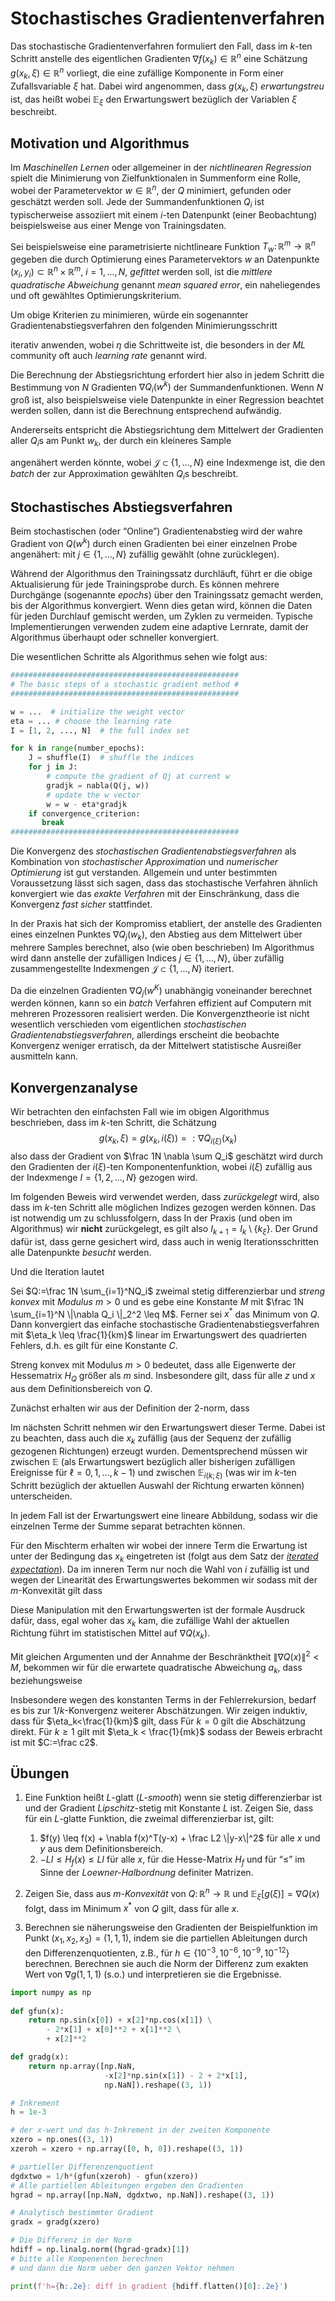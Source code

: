 # Stochastisches Gradientenverfahren

Das stochastische Gradientenverfahren formuliert den Fall, dass im $k$-ten Schritt anstelle des eigentlichen Gradienten $\nabla f(x_k)\in \mathbb R^{n}$ eine Sch&auml;tzung $g(x_k, \xi)\in \mathbb R^{n}$ vorliegt, die eine zuf&auml;llige Komponente in Form einer Zufallsvariable $\xi$ hat. Dabei wird angenommen, dass $g(x_k, \xi)$ *erwartungstreu* ist, das hei&szlig;t
\begin{equation*}
\mathbb E_\xi [g(x_k, \xi)] = \nabla f(x_k),
\end{equation*}
wobei $\mathbb E_\xi$ den Erwartungswert bez&uuml;glich der Variablen $\xi$ beschreibt.

## Motivation und Algorithmus

Im *Maschinellen Lernen* oder allgemeiner in der *nichtlinearen Regression* spielt die Minimierung von Zielfunktionalen in Summenform
\begin{equation*}
Q(w) = \frac{1}{N}\sum_{i=1}^N Q_i(w)
\end{equation*}
eine Rolle, wobei der Parametervektor $w\in \mathbb R^n$, der
$Q$ minimiert, gefunden oder gesch&auml;tzt werden soll.
Jede der Summandenfunktionen $Q_i$ ist typischerweise assoziiert mit einem $i$-ten Datenpunkt (einer Beobachtung) beispielsweise aus einer Menge von Trainingsdaten.

Sei beispielsweise eine parametrisierte nichtlineare Funktion  $T_w\colon \mathbb R^{m}\to \mathbb R^{n}$ gegeben die durch Optimierung eines Parametervektors $w$ an Datenpunkte $(x_i, y_i)\subset \mathbb R^{n}\times \mathbb R^{m}$, $i=1, \dotsc, N$, *gefittet* werden soll, ist die *mittlere quadratische Abweichung* 
\begin{equation*}
\mathsf{MSE}\,(w) := \frac 1N \sum_{i=1}^N \|N(x_i)-y_i\|_2^2
\end{equation*}
genannt *mean squared error*, ein naheliegendes und oft gew&auml;hltes Optimierungskriterium.

Um obige Kriterien zu minimieren, w&uuml;rde ein sogenannter Gradientenabstiegsverfahren den folgenden Minimierungsschritt 

\begin{equation*}
w^{k+1} := w^{k} - \eta \nabla Q(w^k) = w^k - \eta \frac{1}{N} \sum_{i=1}^N \nabla Q_i(w^k),
\end{equation*}
iterativ anwenden, wobei $\eta$ die Schrittweite ist, die besonders in der *ML* community oft auch *learning rate* genannt wird.

Die Berechnung der Abstiegsrichtung erfordert hier also in jedem Schritt die Bestimmung von $N$ Gradienten $\nabla Q_i(w^k)$ der Summandenfunktionen. Wenn $N$ gro&szlig; ist, also beispielsweise viele Datenpunkte in einer Regression beachtet werden sollen, dann ist die Berechnung entsprechend aufw&auml;ndig.

Andererseits entspricht die Abstiegsrichtung 
\begin{equation*}
\frac{1}{N} \sum_{i=1}^N \nabla Q_i(w^k)
\end{equation*}
dem Mittelwert der Gradienten aller $Q_i$s am Punkt $w_k$, der durch ein kleineres Sample 

\begin{equation*}
\frac{1}{N} \sum_{i=1}^N \nabla Q_i(w^k) \approx \frac{1}{|\mathcal J|} \sum_{j\in \mathcal J} \nabla Q_j(w^k),
\end{equation*}

angen&auml;hert werden k&ouml;nnte, wobei $\mathcal J \subset \{1, \dotsc, N\}$ eine Indexmenge ist, die den *batch* der zur Approximation gew&auml;hlten $Q_i$s beschreibt.

## Stochastisches Abstiegsverfahren  {#iterative_method}

Beim stochastischen (oder "Online") Gradientenabstieg wird der wahre Gradient von $Q(w^k)$ durch einen Gradienten bei einer einzelnen Probe angenähert:
\begin{equation*}
w^{k+1} = w^k-\eta \nabla Q_j(w^k),
\end{equation*}
mit $j\in \{1,\dotsc, N\}$ zuf&auml;llig gew&auml;hlt (ohne zur&uuml;cklegen).

Während der Algorithmus den Trainingssatz durchläuft, führt er die obige Aktualisierung für jede Trainingsprobe durch. Es können mehrere Durchgänge (sogenannte *epochs*) über den Trainingssatz gemacht werden, bis der Algorithmus konvergiert. Wenn dies getan wird, können die Daten für jeden Durchlauf gemischt werden, um Zyklen zu vermeiden. Typische Implementierungen verwenden zudem eine adaptive Lernrate, damit der Algorithmus &uuml;berhaupt oder schneller konvergiert.

Die wesentlichen Schritte als Algorithmus sehen wie folgt aus:

```python
###################################################
# The basic steps of a stochastic gradient method #
###################################################

w = ...  # initialize the weight vector
eta = ... # choose the learning rate
I = [1, 2, ..., N]  # the full index set

for k in range(number_epochs):
    J = shuffle(I)  # shuffle the indices
    for j in J:
        # compute the gradient of Qj at current w
        gradjk = nabla(Q(j, w))  
        # update the w vector
        w = w - eta*gradjk
    if convergence_criterion:
       break
###################################################
```

Die Konvergenz des *stochastischen Gradientenabstiegsverfahren* als Kombination von *stochastischer Approximation* und *numerischer Optimierung* ist gut verstanden. Allgemein und unter bestimmten Voraussetzung l&auml;sst sich sagen, dass das stochastische Verfahren &auml;hnlich konvergiert wie das *exakte Verfahren* mit der Einschr&auml;nkung, dass die Konvergenz *fast sicher* stattfindet.

In der Praxis hat sich der Kompromiss etabliert, der anstelle des Gradienten eines einzelnen Punktes $\nabla Q_j(w_k)$, den Abstieg aus dem Mittelwert &uuml;ber mehrere Samples berechnet, also (wie oben beschrieben)
\begin{equation*}
\frac{1}{N} \sum_{i=1}^N \nabla Q_i(w^k) \approx \frac{1}{|\mathcal J|} \sum_{j\in \mathcal J} \nabla Q_j(w^k).
\end{equation*}
Im Algorithmus wird dann anstelle der zuf&auml;lligen Indices $j \in \{1, \dotsc, N\}$, &uuml;ber zuf&auml;llig zusammengestellte Indexmengen $\mathcal J \subset \{1, \dotsc, N\}$ iteriert.

Da die einzelnen Gradienten $\nabla Q_j(w^K)$ unabh&auml;ngig voneinander berechnet werden k&ouml;nnen, kann so ein *batch* Verfahren effizient auf Computern mit mehreren Prozessoren realisiert werden. Die Konvergenztheorie ist nicht wesentlich verschieden vom eigentlichen *stochastischen Gradientenabstiegsverfahren*, allerdings erscheint die beobachte Konvergenz weniger erratisch, da der Mittelwert statistische Ausrei&szlig;er ausmitteln kann.

## Konvergenzanalyse

Wir betrachten den einfachsten Fall wie im obigen Algorithmus beschrieben, dass im $k$-ten Schritt, die Sch&auml;tzung 
$$g(x_k, \xi)=g(x_k, i(\xi))=:\nabla Q_{i(\xi)}(x_k)$$
also dass der Gradient von $\frac 1N \nabla \sum Q_i$ gesch&auml;tzt wird durch den Gradienten der $i(\xi)$-ten Komponentenfunktion, wobei $i(\xi)$ zuf&auml;llig aus der Indexmenge $I=\{1, 2, \dotsc, N\}$ gezogen wird. 

::: {#sdg-put-it-back .JHSAYS data-latex=''}
Im folgenden Beweis wird verwendet werden, dass *zur&uuml;ckgelegt* wird, also dass im $k$-ten Schritt alle m&ouml;glichen Indizes gezogen werden k&ouml;nnen. Das ist notwendig um zu schlussfolgern, dass 
\begin{equation*}
\mathbb E_{i(\xi)} [g(x_k, k_\xi)] = \nabla Q(x_k)
\end{equation*}
In der Praxis (und oben im Algorithmus) wir **nicht** zur&uuml;ckgelegt, es gilt also $I_{k+1} = I_k \setminus \{k_\xi\}$. Der Grund daf&uuml;r ist, dass gerne gesichert wird, dass auch in wenig Iterationsschritten alle Datenpunkte *besucht* werden.
:::


Und die Iteration lautet
\begin{equation*}
x_{k+1} = x_k - \eta_k g(x_k, i(\xi)).
\end{equation*}

::: {.theorem #thm-convergence-stoch-grad name="Konvergenz des stochastischen Gradientenabstiegsverfahren"}
Sei $Q:=\frac 1N \sum_{i=1}^NQ_i$ zweimal stetig differenzierbar und *streng konvex* mit *Modulus* $m>0$ und es gebe eine Konstante $M$ mit $\frac 1N \sum_{i=1}^N \|\nabla Q_i \|_2^2 \leq M$. Ferner sei
<!-- seien die Funktionen $Q_i$ konvex und es sei -->
$x^*$ das Minimum von $Q$. Dann konvergiert das einfache stochastische Gradientenabstiegsverfahren mit $\eta_k \leq \frac{1}{km}$ linear im Erwartungswert des quadrierten Fehlers, d.h. es gilt
\begin{equation*}
a_{k+1} := \frac 12 \mathbb E [\| x_{k+1} - x^*\|^2 ] \leq \frac {C}{k+1}
\end{equation*}
f&uuml;r eine Konstante $C$.
:::

:::{.proof}
Streng konvex mit Modulus $m>0$ bedeutet, dass alle Eigenwerte der Hessematrix $H_Q$ gr&ouml;&szlig;er als $m$ sind. 
<!--Daraus l&auml;sst sich ableiten, dass f&uuml;r alle *subgradienten* $g$ gilt, dass-->
Insbesondere gilt, dass
\begin{equation*}
Q(z) \leq Q(x) + \nabla Q(x)^T(z-x) + \frac12 m \|z-x\|^2
\end{equation*}
f&uuml;r alle $z$ und $x$ aus dem Definitionsbereich von $Q$.

<!-- Aus $Q_i$ konvex, folgt dass $\nabla Q_k (x_k)$ ein Subgradient ist, sodass wir obige Relation in der folgenden Argumentation verwenden k&ouml;nnen. -->

Zun&auml;chst erhalten wir aus der Definition der 2-norm, dass
\begin{equation*}
\begin{split}
\frac 12 \|x_{k+1} - x^* \|^2 &= 
\frac 12 \|x_{k} - \eta_k \nabla Q_{i(k;\xi)}(x_k) - x^* \|^2 \\
&=
\frac 12 \|x_{k} - x^* \|^2 - \eta_k \nabla Q_{i(k;\xi)}(x_k)^T( x_{k} -x^*) + \eta_k^2 \|\nabla Q_{i(k;\xi)}(x_k)\|^2
\end{split}
\end{equation*}

Im n&auml;chsten Schritt nehmen wir den Erwartungswert dieser Terme. Dabei ist zu beachten, dass auch die $x_k$ zuf&auml;llig (aus der Sequenz der zuf&auml;llig gezogenen Richtungen) erzeugt wurden. Dementsprechend m&uuml;ssen wir zwischen $\mathbb E$ (als Erwartungswert bez&uuml;glich aller bisherigen zuf&auml;lligen Ereignisse f&uuml;r $\ell=0, 1, \dotsc, k-1$) und zwischen $\mathbb E_{i(k;\xi)}$ (was wir im $k$-ten Schritt bez&uuml;glich der aktuellen Auswahl der Richtung erwarten k&ouml;nnen) unterscheiden.

In jedem Fall ist der Erwartungswert eine lineare Abbildung, sodass wir die einzelnen Terme der Summe separat betrachten k&ouml;nnen.

F&uuml;r den Mischterm erhalten wir
\begin{equation*}
\eta_k \mathbb E[ \nabla Q_{i(k;\xi)}(x_k)^T( x_{k} -x^*) ] = 
\eta_k \mathbb E\bigl [\mathbb E_{i(k;\xi)}[ \nabla Q_{i(k;\xi)}(x_k)^T( x_{k} -x^*)\,|\, x_k ]\bigr ]
\end{equation*}
wobei der innere Term die Erwartung ist unter der Bedingung das $x_k$ eingetreten ist (folgt aus dem Satz der [*iterated expectation*](https://en.wikipedia.org/wiki/Law_of_total_expectation)).
Da im inneren Term nur noch die Wahl von $i$ zuf&auml;llig ist und wegen der Linearit&auml;t des Erwartungswertes bekommen wir
\begin{equation*}
\begin{split}
\mathbb E_{i(k;\xi)}[ \nabla Q_{i(k;\xi)}(x_k)^T( x_{k} -x^*)\,|\, x_k ] &=
\mathbb E_{i(k;\xi)}[ \nabla Q_{i(k;\xi)}(x_k)^T\,|\, x_k ]( x_{k} -x^*) \\
& = \nabla Q(x_k)^T(x_k - x^*).
\end{split}
\end{equation*}
sodass mit der $m$-Konvexit&auml;t gilt dass 
\begin{equation*}
\mathbb E[ \nabla Q_{i(k;\xi)}(x_k)^T( x_{k} -x^*) ] \geq m \mathbb E[\|x_k - x^*\|^2].
\end{equation*}

::: {#sdg-cnv-independent .JHSAYS data-latex=''}
Diese Manipulation mit den Erwartungswerten ist der formale Ausdruck daf&uuml;r, dass, egal woher das $x_k$ kam, die zuf&auml;llige Wahl der aktuellen Richtung f&uuml;hrt im statistischen Mittel auf $\nabla Q(x_k)$.
:::

Mit gleichen Argumenten und der Annahme der Beschr&auml;nktheit $\|\nabla Q(x)\|^2 < M$, bekommen wir f&uuml;r die erwartete quadratische Abweichung $a_k$, dass
\begin{equation*}
\begin{split}
\frac 12 \|x_{k+1} - x^* \|^2 \leq (1-2\eta_k m) \frac 12 \|x_{k} - x^*\| + \frac 12 \eta_k^2 M^2
\end{split}
\end{equation*}
beziehungsweise
\begin{equation*}
a_{k+1} \leq (1-2\eta_km)a_k + \frac 12\eta_k^2M.
\end{equation*}

Insbesondere wegen des konstanten Terms in der Fehlerrekursion, bedarf es bis zur $1/k$-Konvergenz weiterer Absch&auml;tzungen. Wir zeigen induktiv, dass f&uuml;r $\eta_k<\frac{1}{km}$ gilt, dass
\begin{equation*}
a_{k+1} \leq \frac{c}{2(k+1)}, \quad c = \max\{\| x_1 - x^*\|^2, \frac{M^2}{m^2} \}.
\end{equation*}
F&uuml;r $k=0$ gilt die Absch&auml;tzung direkt. F&uuml;r $k\geq 1$ gilt mit $\eta_k < \frac{1}{mk}$
\begin{equation*}
\begin{split}
a_{k+1} \leq & (1-2m \eta_k)a_k + \frac 12 \eta_k^2 M \\
\leq&  (1-\frac 2k)a_k + \frac 12 \frac{M}{k^2m^2} \\
\leq&  (1-\frac 2k)\frac c2 + \frac 12 \frac{1}{k^2} \frac c2\\
&=  \frac{k^2-1}{k^2}\frac{c}{2(k+1)} \leq \frac {c}{2(k+1)}
\end{split}
\end{equation*}
sodass der Beweis erbracht ist mit $C:=\frac c2$.

:::

## &Uuml;bungen

1. Eine Funktion hei&szlig;t $L$-glatt (*$L$-smooth*) wenn sie stetig
   differenzierbar ist und der Gradient *Lipschitz*-stetig mit Konstante $L$ ist.
   Zeigen Sie, dass f&uuml;r ein $L$-glatte Funktion, die zweimal differenzierbar ist, gilt:
   1. $f(y) \leq f(x) + \nabla f(x)^T(y-x) + \frac L2 \|y-x\|^2$ f&uuml;r alle $x$ und $y$ aus dem Definitionsbereich.
   2. $-LI \leq H_f(x) \leq LI$ f&uuml;r alle $x$, f&uuml;r die Hesse-Matrix
      $H_f$ und f&uuml;r "$\leq$" im Sinne der *Loewner-Halbordnung* definiter
      Matrizen.

2. Zeigen Sie, dass aus *m-Konvexit&auml;t* von $Q\colon \mathbb R^{n}\to \mathbb R^{}$ und $\mathbb E_\xi [g(\xi)] = \nabla Q(x)$ folgt, dass im Minimum $x^*$ von $Q$ gilt, dass
   \begin{equation*}
   \mathbb E_\xi[g(\xi)^T(x-x^*)] \geq Q(x)-Q(x^*) + \frac m2\|x - x^*\|^2  \geq m\|x - x^*\|^2,
   \end{equation*}
f&uuml;r alle $x$.

3. Berechnen sie n&auml;herungsweise den Gradienten der Beispielfunktion 
\begin{equation*}
f(x_1, x_2, x_3) = \sin(x_1) + x_3\cos(x_2) - 2x_2 + x_1^2 + x_2^2 + x_3^2
\end{equation*}
im Punkt $(x_1, x_2, x_3) = (1, 1, 1)$, 
indem sie die partiellen Ableitungen durch den Differenzenquotienten, z.B.,
\begin{equation*}
\frac{\partial g}{\partial x_2}(1, 1, 1) \approx \frac{g(1, 1+h, 1) - g(1, 1,1)}{h}
\end{equation*}
f&uuml;r $h\in\{10^{-3}, 10^{-6}, 10^{-9}, 10^{-12}\}$ berechnen. Berechnen sie auch die Norm der Differenz zum exakten Wert von $\nabla g(1, 1, 1)$ (s.o.) und interpretieren sie die Ergebnisse.

```python
import numpy as np
 
def gfun(x):
    return np.sin(x[0]) + x[2]*np.cos(x[1]) \
        - 2*x[1] + x[0]**2 + x[1]**2 \
        + x[2]**2

def gradg(x):
    return np.array([np.NaN,
                     -x[2]*np.sin(x[1]) - 2 + 2*x[1],
                     np.NaN]).reshape((3, 1))

# Inkrement
h = 1e-3

# der x-wert und das h-Inkrement in der zweiten Komponente
xzero = np.ones((3, 1))
xzeroh = xzero + np.array([0, h, 0]).reshape((3, 1))

# partieller Differenzenquotient
dgdxtwo = 1/h*(gfun(xzeroh) - gfun(xzero))
# Alle partiellen Ableitungen ergeben den Gradienten
hgrad = np.array([np.NaN, dgdxtwo, np.NaN]).reshape((3, 1))

# Analytisch bestimmter Gradient
gradx = gradg(xzero)

# Die Differenz in der Norm
hdiff = np.linalg.norm((hgrad-gradx)[1])
# bitte alle Kompenenten berechnen
# und dann die Norm ueber den ganzen Vektor nehmen

print(f'h={h:.2e}: diff in gradient {hdiff.flatten()[0]:.2e}')
```
